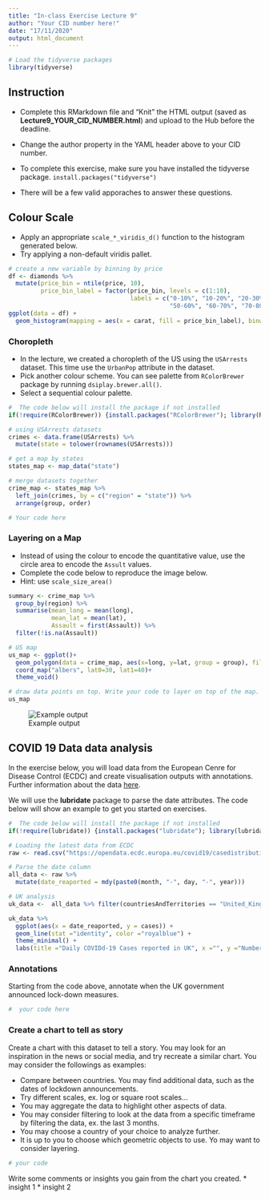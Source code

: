 ```yaml
---
title: "In-class Exercise Lecture 9"
author: "Your CID number here!"
date: "17/11/2020"
output: html_document
---
```


```r
# Load the tidyverse packages
library(tidyverse)
```

## Instruction

* Complete this RMarkdown file and "Knit" the HTML output (saved as **Lecture9_YOUR_CID_NUMBER.html**) and upload to the Hub before the deadline.
* Change the author property in the YAML header above to your CID number. 

* To complete this exercise, make sure you have installed the tidyverse package. `install.packages("tidyverse")`
* There will be a few valid apporaches to answer these questions. 


## Colour Scale

* Apply an appropriate `scale_*_viridis_d()` function to the histogram generated below. 
* Try applying a non-default viridis pallet.
```r
# create a new variable by binning by price
df <- diamonds %>%
  mutate(price_bin = ntile(price, 10),
         price_bin_label = factor(price_bin, levels = c(1:10), 
                                  labels = c("0-10%", "10-20%", "20-30%", "30-40%", "40-50%", 
                                             "50-60%", "60-70%", "70-80%", "80-90%", "90-100%")))
ggplot(data = df) +
  geom_histogram(mapping = aes(x = carat, fill = price_bin_label), binwidth = 0.1) 

```


### Choropleth

* In the lecture, we created a choropleth of the US using the `USArrests` dataset. This time use the `UrbanPop` attribute in the dataset.
* Pick another colour scheme. You can see palette from `RColorBrewer` package by running `dsiplay.brewer.all()`.
* Select a sequential colour palette. 

```r
#  The code below will install the package if not installed
if(!require(RColorBrewer)) {install.packages("RColorBrewer"); library(RColorBrewer)}

# using USArrests datasets
crimes <- data.frame(USArrests) %>% 
  mutate(state = tolower(rownames(USArrests)))

# get a map by states
states_map <- map_data("state")

# merge datasets together
crime_map <- states_map %>% 
  left_join(crimes, by = c("region" = "state")) %>% 
  arrange(group, order)

# Your code here
```


### Layering on a Map

* Instead of using the colour to encode the quantitative value, use the circle area to encode the `Assult` values.
* Complete the code below to reproduce the image below.
* Hint: use `scale_size_area()`

```r
summary <- crime_map %>% 
  group_by(region) %>% 
  summarise(mean_long = mean(long),
            mean_lat = mean(lat),
            Assault = first(Assault)) %>% 
  filter(!is.na(Assault))

# US map
us_map <- ggplot()+
  geom_polygon(data = crime_map, aes(x=long, y=lat, group = group), fill = "gray90", colour = "gray30", size = 0.25)+
  coord_map("albers", lat0=30, lat1=40)+
  theme_void() 

# draw data points on top. Write your code to layer on top of the map.
us_map 
```

![Example output](us_assault_proportional_symbol_map.png)



## COVID 19 Data data analysis

In the exercise below, you will load data from the European Cenre for Disease Control (ECDC) and create visualisation outputs with annotations. Further information about the data [here](https://www.ecdc.europa.eu/en/publications-data/download-todays-data-geographic-distribution-covid-19-cases-worldwide).

We will use the **lubridate** package to parse the date attributes. The code below will show an example to get you started on exercises. 

```r
#  The code below will install the package if not installed
if(!require(lubridate)) {install.packages("lubridate"); library(lubridate)}
```


```r
# Loading the latest data from ECDC
raw <- read.csv("https://opendata.ecdc.europa.eu/covid19/casedistribution/csv", na.strings = "", fileEncoding = "UTF-8-BOM", stringsAsFactors = F)

# Parse the date column
all_data <- raw %>%
  mutate(date_reaported = mdy(paste0(month, "-", day, "-", year)))

# UK analysis
uk_data <-  all_data %>% filter(countriesAndTerritories == "United_Kingdom")

uk_data %>%
  ggplot(aes(x = date_reaported, y = cases)) +
  geom_line(stat ="identity", color ="royalblue") +
  theme_minimal() +
  labs(title ="Daily COVIDd-19 Cases reported in UK", x ="", y ="Number of cases reported")

```

### Annotations

Starting from the code above, annotate when the UK government announced lock-down measures. 

```r
#  your code here
```


### Create a chart to tell as story

Create a chart with this dataset to tell a story. You may look for an inspiration in the news or social media, and try recreate a similar chart. You may consider the followings as examples:

* Compare between countries. You may find additional data, such as the dates of lockdown announcements.
* Try different scales, ex. log or square root scales...
* You may aggregate the data to highlight other aspects of data.
* You may consider filtering to look at the data from a specific timeframe by filtering the data, ex. the last 3 months.
* You may choose a country of your choice to analyze further.
* It is up to you to choose which geometric objects to use. Yo may want to consider layering. 

```r
# your code

```

Write some comments or insights you gain from the chart you created.
* insight 1
* insight 2

